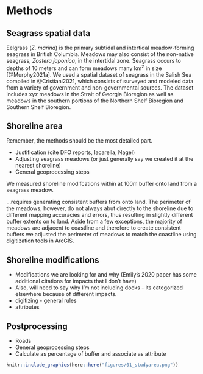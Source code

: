 # Methods

## Seagrass spatial data

Eelgrass (*Z. marina*) is the primary subtidal and intertidal meadow-forming seagrass in British Columbia. Meadows may also consist of the non-native seagrass, *Zostera japonica*, in the intertidal zone. Seagrass occurs to depths of 10 meters and can form meadows many km^2^ in size [@Murphy2021a]. We used a spatial dataset of seagrass in the Salish Sea compiled in @Cristiani2021, which consists of surveyed and modeled data from a variety of government and non-governmental sources. The dataset includes xyz meadows in the Strait of Georgia Bioregion as well as meadows in the southern portions of the Northern Shelf Bioregion and Southern Shelf Bioregion.

## Shoreline area

Remember, the methods should be the most detailed part.



- Justification (cite DFO reports, Iacarella, Nagel)
- Adjusting seagrass meadows (or just generally say we created it at the nearest shoreline)
- General geoprocessing steps

We measured shoreline modifcations within at 100m buffer onto land from a seagrass meadow.

...requires generating consistent buffers from onto land. The perimeter of the meadows, however, do not always abut directly to the shoreline due to different mapping accuracies and errors, thus resulting in slightly different buffer extents on to land. Aside from a few exceptions, the majority of meadows are adjacent to coastline and therefore to create consistent buffers we adjusted the perimeter of meadows to match the coastline using digitization tools in ArcGIS.


## Shoreline modifications

- Modifications we are looking for and why (Emily's 2020 paper has some additional citations for impacts that I don't have)
- Also, will need to say why I'm not including docks - its categorized elsewhere because of different impacts.
- digitizing - general rules
- attributes

## Postprocessing

- Roads
- General geoprocessing steps
- Calculate as percentage of buffer and associate as attribute

```r
knitr::include_graphics(here::here("figures/01_studyarea.png"))
```

